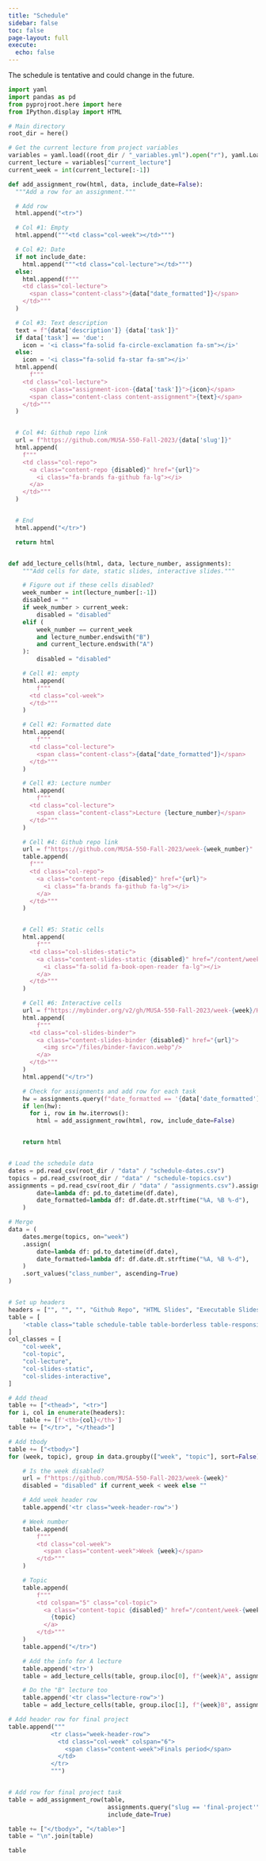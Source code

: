 ```yaml
---
title: "Schedule"
sidebar: false
toc: false
page-layout: full
execute: 
  echo: false
---
```


::: {.callout-note} 
The schedule is tentative and could change in the future.
:::

```python
import yaml
import pandas as pd
from pyprojroot.here import here
from IPython.display import HTML

# Main directory
root_dir = here()

# Get the current lecture from project variables
variables = yaml.load((root_dir / "_variables.yml").open("r"), yaml.Loader)
current_lecture = variables["current_lecture"]
current_week = int(current_lecture[:-1])

def add_assignment_row(html, data, include_date=False):
  """Add a row for an assignment."""

  # Add row
  html.append("<tr>")

  # Col #1: Empty
  html.append("""<td class="col-week"></td>""")

  # Col #2: Date
  if not include_date:
    html.append("""<td class="col-lecture"></td>""")
  else:
    html.append(f"""
    <td class="col-lecture">
      <span class="content-class">{data["date_formatted"]}</span>
    </td>"""
  )

  # Col #3: Text description
  text = f"{data['description']} {data['task']}"
  if data['task'] == 'due':
    icon = '<i class="fa-solid fa-circle-exclamation fa-sm"></i>'
  else:
    icon = '<i class="fa-solid fa-star fa-sm"></i>'
  html.append(
      f"""
    <td class="col-lecture">
      <span class="assignment-icon-{data['task']}">{icon}</span>
      <span class="content-class content-assignment">{text}</span>
    </td>"""
  )


  # Col #4: Github repo link
  url = f"https://github.com/MUSA-550-Fall-2023/{data['slug']}"
  html.append(
    f"""
    <td class="col-repo">
      <a class="content-repo {disabled}" href="{url}">
        <i class="fa-brands fa-github fa-lg"></i>
      </a>
    </td>"""
  )


  # End
  html.append("</tr>")

  return html


def add_lecture_cells(html, data, lecture_number, assignments):
    """Add cells for date, static slides, interactive slides."""

    # Figure out if these cells disabled?
    week_number = int(lecture_number[:-1])
    disabled = ""
    if week_number > current_week:
        disabled = "disabled"
    elif (
        week_number == current_week
        and lecture_number.endswith("B")
        and current_lecture.endswith("A")
    ):
        disabled = "disabled"

    # Cell #1: empty
    html.append(
        f"""
      <td class="col-week">
      </td>"""
    )

    # Cell #2: Formatted date
    html.append(
        f"""
      <td class="col-lecture">
        <span class="content-class">{data["date_formatted"]}</span>
      </td>"""
    )

    # Cell #3: Lecture number
    html.append(
        f"""
      <td class="col-lecture">
        <span class="content-class">Lecture {lecture_number}</span>
      </td>"""
    )

    # Cell #4: Github repo link
    url = f"https://github.com/MUSA-550-Fall-2023/week-{week_number}"
    table.append(
      f"""
      <td class="col-repo">
        <a class="content-repo {disabled}" href="{url}">
          <i class="fa-brands fa-github fa-lg"></i>
        </a>
      </td>"""
    )


    # Cell #5: Static cells
    html.append(
        f"""
      <td class="col-slides-static">
        <a class="content-slides-static {disabled}" href="/content/week-{week}/lecture-{lecture_number}.html">
          <i class="fa-solid fa-book-open-reader fa-lg"></i>
        </a>
      </td>"""
    )

    # Cell #6: Interactive cells
    url = f"https://mybinder.org/v2/gh/MUSA-550-Fall-2023/week-{week}/HEAD?labpath=lecture-{lecture_number}.ipynb"
    html.append(
        f"""
      <td class="col-slides-binder">
        <a class="content-slides-binder {disabled}" href="{url}">
          <img src="/files/binder-favicon.webp"/>
        </a>
      </td>"""
    )
    html.append("</tr>")

    # Check for assignments and add row for each task
    hw = assignments.query(f"date_formatted == '{data['date_formatted']}'")
    if len(hw):
      for i, row in hw.iterrows():
        html = add_assignment_row(html, row, include_date=False)


    return html


# Load the schedule data
dates = pd.read_csv(root_dir / "data" / "schedule-dates.csv")
topics = pd.read_csv(root_dir / "data" / "schedule-topics.csv")
assignments = pd.read_csv(root_dir / "data" / "assignments.csv").assign(
        date=lambda df: pd.to_datetime(df.date),
        date_formatted=lambda df: df.date.dt.strftime("%A, %B %-d"),
    )

# Merge
data = (
    dates.merge(topics, on="week")
    .assign(
        date=lambda df: pd.to_datetime(df.date),
        date_formatted=lambda df: df.date.dt.strftime("%A, %B %-d"),
    )
    .sort_values("class_number", ascending=True)
)


# Set up headers
headers = ["", "", "", "Github Repo", "HTML Slides", "Executable Slides"]
table = [
    '<table class="table schedule-table table-borderless table-responsive">',
]
col_classes = [
    "col-week",
    "col-topic",
    "col-lecture",
    "col-slides-static",
    "col-slides-interactive",
]

# Add thead
table += ["<thead>", "<tr>"]
for i, col in enumerate(headers):
    table += [f'<th>{col}</th>']
table += ["</tr>", "</thead>"]

# Add tbody
table += ["<tbody>"]
for (week, topic), group in data.groupby(["week", "topic"], sort=False):

    # Is the week disabled?
    url = f"https://github.com/MUSA-550-Fall-2023/week-{week}"
    disabled = "disabled" if current_week < week else ""

    # Add week header row
    table.append('<tr class="week-header-row">')

    # Week number
    table.append(
        f"""
        <td class="col-week">
          <span class="content-week">Week {week}</span>
        </td>"""
    )

    # Topic
    table.append(
        f"""
        <td colspan="5" class="col-topic">
          <a class="content-topic {disabled}" href="/content/week-{week}">
            {topic}
          </a>
        </td>"""
    )
    table.append("</tr>")

    # Add the info for A lecture
    table.append('<tr>')
    table = add_lecture_cells(table, group.iloc[0], f"{week}A", assignments)

    # Do the "B" lecture too
    table.append('<tr class="lecture-row">')
    table = add_lecture_cells(table, group.iloc[1], f"{week}B", assignments)

# Add header row for final project
table.append("""
            <tr class="week-header-row">
              <td class="col-week" colspan="6">
                <span class="content-week">Finals period</span>
              </td>
            </tr>  
            """)


# Add row for final project task
table = add_assignment_row(table, 
                            assignments.query("slug == 'final-project'").squeeze(), 
                            include_date=True)

table += ["</tbody>", "</table>"]
table = "\n".join(table)

table
```

